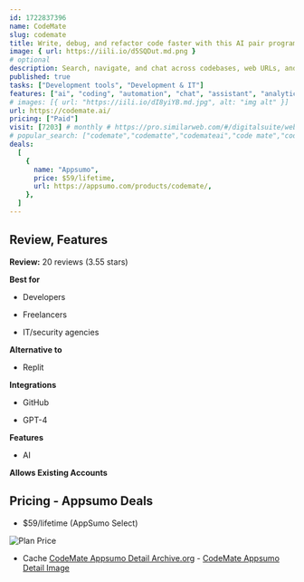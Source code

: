 ```yaml
---
id: 1722837396
name: CodeMate
slug: codemate
title: Write, debug, and refactor code faster with this AI pair programmer
image: { url: https://iili.io/d5SQDut.md.png }
# optional
description: Search, navigate, and chat across codebases, web URLs, and GitHub repositories with AIRefactor, create documentation, generate test cases, and debug your code with natural language
published: true
tasks: ["Development tools", "Development & IT"]
features: ["ai", "coding", "automation", "chat", "assistant", "analytics"]
# images: [{ url: "https://iili.io/dI8yiYB.md.jpg", alt: "img alt" }]
url: https://codemate.ai/
pricing: ["Paid"]
visit: [7203] # monthly # https://pro.similarweb.com/#/digitalsuite/websiteanalysis/home
# popular_search: ["codemate","codematte","codemateai","code mate","codemate code"]
deals:
  [
    {
      name: "Appsumo",
      price: $59/lifetime,
      url: https://appsumo.com/products/codemate/,
    },
  ]
---
```


## Review, Features

**Review:** 20 reviews (3.55 stars)

**Best for**

- Developers

- Freelancers

- IT/security agencies

**Alternative to**

- Replit

**Integrations**

- GitHub

- GPT-4

**Features**

- AI

**Allows Existing Accounts**

## Pricing - Appsumo Deals

- $59/lifetime (AppSumo Select)

<Img src="https://iili.io/d5gvtj4.png" alt="Plan Price" />

- Cache [CodeMate Appsumo Detail Archive.org](https://web.archive.org/web/*/https://appsumo.com/products/codemate/) - [CodeMate Appsumo Detail Image](https://iili.io/d5g8u9a.png)
